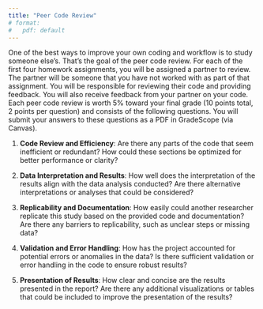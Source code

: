 ```yaml
---
title: "Peer Code Review"
# format:
#   pdf: default
---
```


One of the best ways to improve your own coding and workflow is to study someone else's. That's the goal of the peer code review. For each of the first four homework assignments, you will be assigned a partner to review. The partner will be someone that you have not worked with as part of that assignment. You will be responsible for reviewing their code and providing feedback. You will also receive feedback from your partner on your code. Each peer code review is worth 5% toward your final grade (10 points total, 2 points per question) and consists of the following questions. You will submit your answers to these questions as a PDF in GradeScope (via Canvas).

1. **Code Review and Efficiency**: Are there any parts of the code that seem inefficient or redundant? How could these sections be optimized for better performance or clarity?

2. **Data Interpretation and Results**: How well does the interpretation of the results align with the data analysis conducted? Are there alternative interpretations or analyses that could be considered?

3. **Replicability and Documentation**: How easily could another researcher replicate this study based on the provided code and documentation? Are there any barriers to replicability, such as unclear steps or missing data?

4. **Validation and Error Handling**: How has the project accounted for potential errors or anomalies in the data? Is there sufficient validation or error handling in the code to ensure robust results?

5. **Presentation of Results**: How clear and concise are the results presented in the report? Are there any additional visualizations or tables that could be included to improve the presentation of the results?
